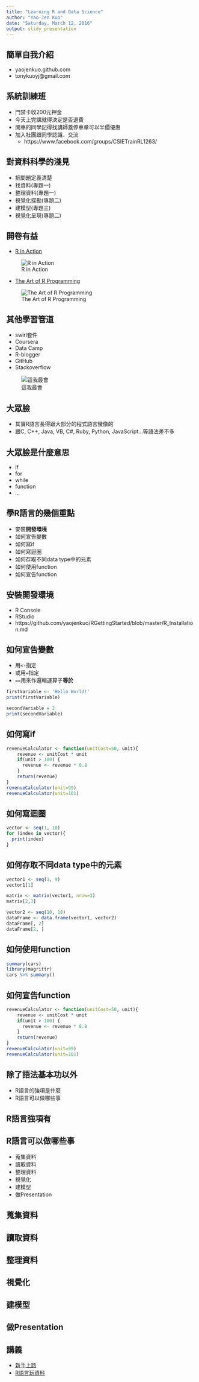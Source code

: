 ```yaml
---
title: "Learning R and Data Science"
author: "Yao-Jen Kuo"
date: "Saturday, March 12, 2016"
output: slidy_presentation
---
```


## 簡單自我介紹

- yaojenkuo.github.com
- tonykuoyj@gmail.com

## 系統訓練班

- 門禁卡收200元押金
- 今天上完課就得決定是否退費
- 開車的同學記得找講師蓋停車章可以半價優惠
- 加入社團跟同學認識、交流
    - https://www.facebook.com/groups/CSIETrainRL1263/

## 對資料科學的淺見

- 把問題定義清楚
- 找資料(專題一)
- 整理資料(專題一)
- 視覺化探勘(專題二)
- 建模型(專題三)
- 視覺化呈現(專題二)

## 開卷有益

- [R in Action](https://www.manning.com/books/r-in-action-second-edition)

![R in Action](image/rInAction.jpg)

- [The Art of R Programming](http://www.amazon.com/The-Art-Programming-Statistical-Software/dp/1593273843)

![The Art of R Programming](image/The-Art-of-R-Programming-Matloff-Norman.jpg)

## 其他學習管道

- swirl套件
- Coursera
- Data Camp
- R-blogger
- GitHub
- Stackoverflow

![這我最會](image/stackoverflowfunny.jpg)

## 大眾臉

- 其實R語言長得跟大部分的程式語言蠻像的
- 跟C, C++, Java, VB, C#, Ruby, Python, JavaScript...等語法差不多

## 大眾臉是什麼意思

- if
- for
- while
- function
- ...

## 學R語言的幾個重點

- 安裝**開發環境**
- 如何宣告變數
- 如何寫if
- 如何寫迴圈
- 如何存取不同data type中的元素
- 如何使用function
- 如何宣告function

## 安裝開發環境

- R Console
- RStudio
- https://github.com/yaojenkuo/RGettingStarted/blob/master/R_Installation.md

## 如何宣告變數

- 用`<-`指定
- 或用`=`指定
- `==`用來作邏輯運算子**等於**

```r
firstVariable <- 'Hello World!'
print(firstVariable)

secondVariable = 2
print(secondVariable)
```

## 如何寫if

```r
revenueCalculator <- function(unitCost=50, unit){
    revenue <- unitCost * unit
    if(unit > 100) {
      revenue <- revenue * 0.8
    }
    return(revenue)
}
revenueCalculator(unit=99)
revenueCalculator(unit=101)
```

## 如何寫迴圈

```r
vector <- seq(1, 10)
for (index in vector){
  print(index)
}
```

## 如何存取不同data type中的元素

```r
vector1 <- seq(1, 9)
vector1[1]

matrix <- matrix(vector1, nrow=3)
matrix[2,3]

vector2 <- seq(10, 18)
dataFrame <- data.frame(vector1, vector2)
dataFrame[, 2]
dataFrame[2, ]
```

## 如何使用function

```r
summary(cars)
library(magrittr)
cars %>% summary()
```

## 如何宣告function

```r
revenueCalculator <- function(unitCost=50, unit){
    revenue <- unitCost * unit
    if(unit > 100) {
      revenue <- revenue * 0.8
    }
    return(revenue)
}
revenueCalculator(unit=99)
revenueCalculator(unit=101)
```

## 除了語法基本功以外

- R語言的強項是什麼
- R語言可以做哪些事

## R語言強項有



## R語言可以做哪些事

- 蒐集資料
- 讀取資料
- 整理資料
- 視覺化
- 建模型
- 做Presentation

## 蒐集資料

## 讀取資料

## 整理資料

## 視覺化

## 建模型

## 做Presentation

## 講義

- [新手上路](https://github.com/yaojenkuo/RGettingStarted)
- [R語言玩資料](https://github.com/yaojenkuo/NTUTrainRL1)